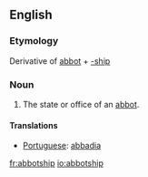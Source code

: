 ==English==

===Etymology===
Derivative of [[abbot]] + [[-ship]]

===Noun===
{{en-noun}}

# The state or office of an [[abbot]].

====Translations====
* [[Portuguese]]: [[abbadia]]

[[fr:abbotship]]
[[io:abbotship]]